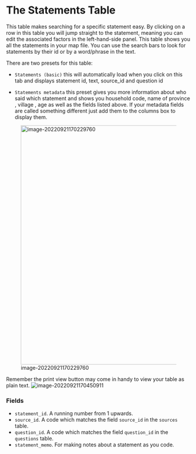 # The Statements Table {#xthe-statements-table}

This table makes searching for a specific statement easy. By clicking on a row in this table you will jump straight to the statement, meaning you can edit the associated factors in the left-hand-side panel. This table shows you all the statements in your map file. You can use the search bars to look for statements by their id or by a word/phrase in the text.

There are two presets for this table:

- `Statements (basic)` this will automatically load when you click on this tab and displays statement id, text, source_id and question id

- `Statements metadata` this preset gives you more information about who said which statement and shows you household code, name of province , village , age as well as the fields listed above. If your metadata fields are called something different just add them to the columns box to display them.

![image-20220921170229760](_assets/image-20220921170229760.png){width=650}

  

Remember the print view button may come in handy to view your table as plain text. ![image-20220921170450911](_assets/image-20220921170450911.png)

### Fields

- `statement_id`. A running number from 1 upwards. 
- `source_id`. A code which matches the field `source_id` in the `sources` table.
- `question_id`. A code which matches the field `question_id` in the `questions` table.
- `statement_memo`.  For making notes about a statement as you code.

